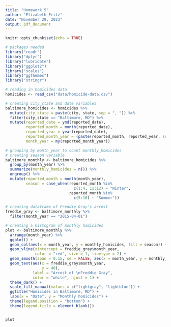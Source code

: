 ```yaml
---
title: "Homework 5"
author: "Elizabeth Fritz"
date: "November 29, 2023"
output: pdf_document
---
```


```r
knitr::opts_chunk$set(echo = TRUE)
```

```r
# packages needed
library("readr")
library("dplyr")
library("lubridate")
library("ggplot2")
library("scales")
library("ggthemes")
library("stringr")
```


```r
# reading in homicides data
homicides <- read_csv("data/homicide-data.csv")

# creating city_state and date variables
baltimore_homicides <- homicides %>%
  mutate(city_state = paste(city, state, sep = ", ")) %>%
  filter(city_state == "Baltimore, MD") %>%
  mutate(reported_date = ymd(reported_date),
         reported_month = month(reported_date),
         reported_year = year(reported_date),
         reported_month_year = (paste(reported_month, reported_year, sep = "-")),
         month_year = my(reported_month_year))
```

```r
# grouping by month_year to count monthly_homicides
# creating season variable
baltimore_monthly <- baltimore_homicides %>% 
  group_by(month_year) %>% 
  summarize(monthly_homicides = n()) %>% 
  ungroup() %>% 
  mutate(reported_month = month(month_year),
         season = case_when(reported_month %in%
                              c(1:4, 11:12) ~ "Winter",
                            reported_month %in% 
                              c(5:10) ~ "Summer"))

# creating dataframe of Freddie Gray's arrest
freddie_gray <- baltimore_monthly %>% 
  filter(month_year == "2015-04-01")

# creating a histogram of monthly homicides 
plot <- baltimore_monthly %>% 
  arrange(month_year) %>% 
  ggplot() + 
  geom_col(aes(x = month_year, y = monthly_homicides, fill = season)) +
  geom_vline(xintercept = freddie_gray$month_year, 
             color = "red", size = 1, linetype = 2) +
  geom_smooth(span = 0.15, se = FALSE, aes(x = month_year, y = monthly_homicides)) +
  geom_text(aes(x = freddie_gray$month_year, 
                y = 40), 
            label = "Arrest of \nFreddie Gray",
            color = "white", hjust = 1) +
  theme_dark() + 
  scale_fill_manual(values = c("lightgray", "lightblue")) +
  ggtitle("Homicides in Baltimore, MD") +
  labs(x = "Date", y = "Monthly homicides") +
  theme(legend.position = "bottom") +
  theme(legend.title = element_blank())


plot
```

